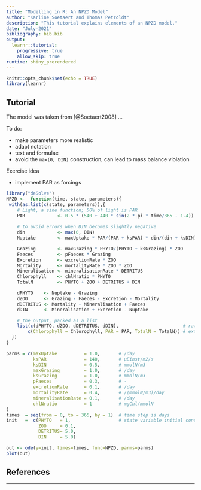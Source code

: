 ```yaml
---
title: "Modelling in R: An NPZD Model"
author: "Karline Soetaert and Thomas Petzoldt"
description: "This tutorial explains elements of an NPZD model."
date: "July-2021"
bibliography: bib.bib
output: 
  learnr::tutorial:
    progressive: true
    allow_skip: true
runtime: shiny_prerendered
---
```


```r
knitr::opts_chunk$set(echo = TRUE)
library(learnr)
```

## Tutorial

The model was taken from [@Soetaert2008] ...

To do: 

- make parameters more realistic
- adapt notation
- text and formulae
- avoid the `max(0, DIN)` construction, can lead to mass balance violation


Exercise idea

- implement PAR as forcings

```r
library("deSolve")
NPZD <-  function(time, state, parameters){
 with(as.list(c(state, parameters)),{
    # Light, a sine function; 50% of light is PAR
    PAR            <- 0.5 * (540 + 440 * sin(2 * pi * time/365 - 1.4))
    
    # to avoid errors when DIN becomes slightly negative
    din            <- max(0, DIN)  
    Nuptake        <- maxUptake * PAR/(PAR + ksPAR) * din/(din + ksDIN) * PHYTO

    Grazing        <- maxGrazing * PHYTO/(PHYTO + ksGrazing) * ZOO
    Faeces         <- pFaeces * Grazing
    Excretion      <- excretionRate * ZOO
    Mortality      <- mortalityRate * ZOO * ZOO
    Mineralisation <- mineralisationRate * DETRITUS
    Chlorophyll    <- chlNratio * PHYTO
    TotalN         <- PHYTO + ZOO + DETRITUS + DIN

    dPHYTO    <- Nuptake - Grazing
    dZOO      <- Grazing - Faeces - Excretion - Mortality
    dDETRITUS <- Mortality - Mineralisation + Faeces
    dDIN      <- Mineralisation + Excretion - Nuptake

    # the output, packed as a list
    list(c(dPHYTO, dZOO, dDETRITUS, dDIN),                        # rate of change
        c(Chlorophyll = Chlorophyll, PAR = PAR, TotalN = TotalN)) # extra outputs
  })
}

parms = c(maxUptake          = 1.0,       # /day
          ksPAR              = 140,       # µEinst/m2/s
          ksDIN              = 0.5,       # mmolN/m3
          maxGrazing         = 1.0,       # /day
          ksGrazing          = 1.0,       # mmolN/m3
          pFaeces            = 0.3,       # -
          excretionRate      = 0.1,       # /day
          mortalityRate      = 0.4,       # /(mmolN/m3)/day
          mineralisationRate = 0.1,       # /day
          chlNratio          = 1          # mgChl/mmolN
)
times  = seq(from = 0, to = 365, by = 1)  # time step is days
init   =  c(PHYTO   = 1,                  # state variable initial conditions, units mmolN/m3
            ZOO     = 0.1,
            DETRITUS= 5.0,
            DIN     = 5.0)
```

```r
out <- ode(y=init, times=times, func=NPZD, parms=parms)
plot(out)
```

## References

<div id="refs"></div>

----
